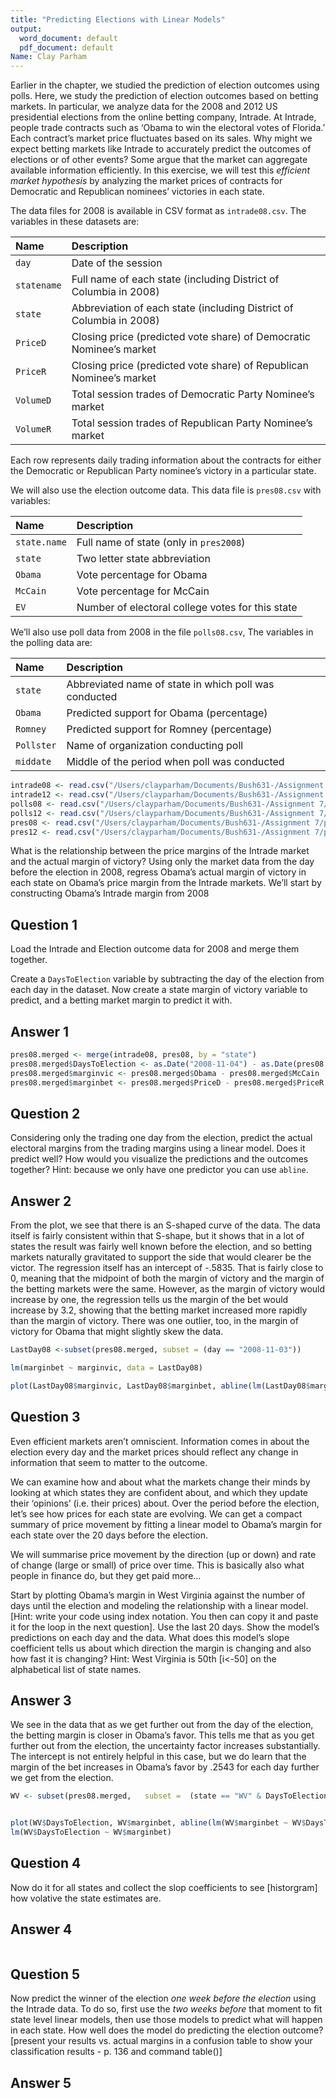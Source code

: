 ```yaml
---
title: "Predicting Elections with Linear Models"
output:
  word_document: default
  pdf_document: default
Name: Clay Parham
---
```


Earlier in the chapter, we studied the prediction of election outcomes
using polls.  Here, we study the prediction of election outcomes based
on betting markets.  In particular, we analyze data for the 2008 and
2012 US presidential elections from the online betting company,
Intrade.  At Intrade, people trade contracts such as 'Obama to win
the electoral votes of Florida.'  Each contract's market price
fluctuates based on its sales.  Why might we expect betting markets
like Intrade to accurately predict the outcomes of elections or of
other events?  Some argue that the market can aggregate available
information efficiently.  In this exercise, we will test this 
*efficient market hypothesis* by analyzing the market prices of
contracts for Democratic and Republican nominees' victories in each
state.

The data files for 2008 is available in CSV format as
`intrade08.csv`. The variables in these datasets are:

 Name                Description
 ------------------- ---------------------------------------------------------
 `day`               Date of the session 
 `statename`         Full name of each state (including District of Columbia in 2008) 
 `state`             Abbreviation of each state (including District of Columbia in 2008)
 `PriceD`            Closing price (predicted vote share) of Democratic Nominee's market
 `PriceR`            Closing price (predicted vote share) of Republican Nominee's market 
 `VolumeD`           Total session trades of Democratic Party Nominee's market
 `VolumeR`           Total session trades of Republican Party Nominee's market 

Each row represents daily trading
information about the contracts for either the Democratic or
Republican Party nominee's victory in a particular state. 

We will also
use the election outcome data.  This data file is `pres08.csv` with variables:

 Name                 Description
 -------------------- ---------------------------------------------------------
 `state.name`         Full name of state (only in `pres2008`)
 `state`              Two letter state abbreviation
 `Obama`              Vote percentage for Obama
 `McCain`             Vote percentage for McCain
 `EV`                 Number of electoral college votes for this state
 
We'll also use poll data from 2008 in the file `polls08.csv`,  The variables in the polling data are:
  
 Name                 Description
 -------------------- ---------------------------------------------------------
 `state`              Abbreviated name of state in which poll was conducted 
 `Obama`              Predicted support for Obama (percentage)
 `Romney`             Predicted support for Romney (percentage) 
 `Pollster`           Name of organization conducting poll 
 `middate`            Middle of the period when poll was conducted 

```r
intrade08 <- read.csv("/Users/clayparham/Documents/Bush631-/Assignment 7/intrade08.csv")
intrade12 <- read.csv("/Users/clayparham/Documents/Bush631-/Assignment 7/intrade12.csv")
polls08 <- read.csv("/Users/clayparham/Documents/Bush631-/Assignment 7/polls08.csv")
polls12 <- read.csv("/Users/clayparham/Documents/Bush631-/Assignment 7/polls12.csv")
pres08 <- read.csv("/Users/clayparham/Documents/Bush631-/Assignment 7/pres08.csv")
pres12 <- read.csv("/Users/clayparham/Documents/Bush631-/Assignment 7/pres12.csv")
```

What is the relationship between the price margins of the Intrade market and the actual margin of victory? Using only the market data from the day before the election in 2008, regress Obama’s actual margin of victory in each state on Obama’s price margin from the Intrade markets. We’ll start by constructing Obama’s Intrade margin from 2008

## Question 1

Load the Intrade and Election outcome data for 2008 and merge them together.

Create a `DaysToElection` variable by subtracting the day of the election from each day in the dataset.  Now create a state margin of victory variable to predict, and a betting market margin to predict it with.

## Answer 1 

```r
pres08.merged <- merge(intrade08, pres08, by = "state")
pres08.merged$DaysToElection <- as.Date("2008-11-04") - as.Date(pres08.merged$day)
pres08.merged$marginvic <- pres08.merged$Obama - pres08.merged$McCain
pres08.merged$marginbet <- pres08.merged$PriceD - pres08.merged$PriceR

```

## Question 2

Considering only the trading one day from the election, predict the actual electoral margins from the trading margins using a linear model.  Does it predict well? How would you visualize the predictions and the outcomes together?  Hint: because we only have one predictor you can use `abline`.

## Answer 2

From the plot, we see that there is an S-shaped curve of the data. The data itself is fairly consistent within that S-shape, but it shows that in a lot of states the result was fairly well known before the election, and so betting markets naturally gravitated to support the side that would clearer be the victor. The regression itself has an intercept of -.5835. That is fairly close to 0, meaning that the midpoint of both the margin of victory and the margin of the betting markets were the same. However, as the margin of victory would increase by one, the regression tells us the margin of the bet would increase by 3.2, showing that the betting market increased  more rapidly than the margin of victory. There was one outlier, too, in the margin of victory for Obama that might slightly skew the data.
```r
LastDay08 <-subset(pres08.merged, subset = (day == "2008-11-03"))

lm(marginbet ~ marginvic, data = LastDay08)

plot(LastDay08$marginvic, LastDay08$marginbet, abline(lm(LastDay08$marginbet ~ LastDay08$marginvic)))
```

## Question 3

Even efficient markets aren’t omniscient. Information comes in about the election every day and the market prices should reflect any change in information that seem to matter to the outcome.

We can examine how and about what the markets change their minds by looking at which states they are confident about, and which they update their ‘opinions’ (i.e. their prices) about. Over the period before the election, let’s see how prices for each state are evolving. We can get a compact summary of price movement by fitting a linear model to Obama’s margin for each state over the 20 days before the election.

We will summarise price movement by the direction (up or down) and rate of change (large or small) of price over time. This is basically also what people in finance do, but they get paid more…

Start by plotting Obama’s margin in West Virginia against the number of days until the election and modeling the relationship with a linear model. [Hint: write your code using index notation. You then can copy it and paste it for the loop in the next question]. Use the last 20 days.  Show the model's predictions on each day and the data.  What does this model's slope coefficient tells us about which direction the margin is changing and also how fast it is changing? Hint: West Virginia is 50th [i<-50] on the alphabetical list of state names.

## Answer 3

We see in the data that as we get further out from the day of the election, the betting margin is closer in Obama's favor. This tells me that as you get further out from the election, the uncertainty factor increases substantially. The intercept is not entirely helpful in this case, but we do learn that the margin of the bet increases in Obama's favor by .2543 for each day further we get from the election.
```r
WV <- subset(pres08.merged,   subset =  (state == "WV" & DaysToElection <= 20))


plot(WV$DaysToElection, WV$marginbet, abline(lm(WV$marginbet ~ WV$DaysToElection)))
lm(WV$DaysToElection ~ WV$marginbet)


```

## Question 4 

Now do it for all states and collect the slop coefficients to see [historgram] how volative the state estimates are.

## Answer 4

```r

```



## Question 5

Now predict the winner of the election *one week before the election* using the Intrade data. To do so, first use the *two weeks before* that moment to fit state level linear models, then use those models to predict what will happen in each state.  How well does the model do predicting the election outcome? [present your results vs. actual margins in a confusion table to show your classification results - p. 136 and command table()]

## Answer 5

```r


```

